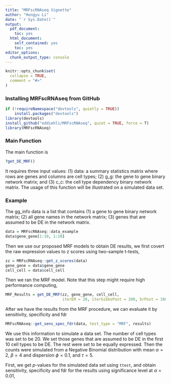 ```yaml
---
title: "MRFscRNAseq Vignette"
author: "Hongyu Li"
date: "`r Sys.Date()`"
output:
  pdf_document:
    toc: yes
  html_document:
    self_contained: yes
    toc: yes
editor_options: 
  chunk_output_type: console
---
```

<!--
%\VignetteEngine{knitr::rmarkdown}
%\VignetteIndexEntry{MRFscRNAseq Vignette}
-->

```r
knitr::opts_chunk$set(
  collapse = TRUE,
  comment = "#>"
)
```

### Installing MRFscRNAseq from GitHub

```r
if (!requireNamespace("devtools", quietly = TRUE))
    install.packages("devtools")
library(devtools)
install_github("eddiehli/MRFscRNAseq", quiet = TRUE, force = T)
library(MRFscRNAseq)
```

### Main Function

The main function is

```r
?get_DE_MRF()
```

It requires three input values: (1) data: a summary statistics matrix where rows are genes and columns are cell types; (2) g_g: the gene to gene binary network matrix; and (3) c_c: the cell type dependency binary network matrix. The usage of this function will be illustrated on a simulated data set.

### Example

The gg_info data is a list that contains (1) a gene to gene binary network matrix; (2) all gene names in the network matrix; (3) genes that are assumed to be DE in the network matrix. 

```r
data = MRFscRNAseq::data_example
data$gene_gene[1:10, 1:10]
```

Then we use our proposed MRF models to obtain DE results, we first covert the raw expression values to z scores using two-sample t-tests, 

```r
zz = MRFscRNAseq::get_z_scores(data)
gene_gene = data$gene_gene
cell_cell = data$cell_cell
```

Then we ran the MRF model. Note that this step might require high performance computing, 

```r
MRF_Results = get_DE_MRF(zz, gene_gene, cell_cell,
                         iterEM = 20, iterGibbsPost = 200, brPost = 100)
```

After we have the results from the MRF procedure, we can evaluate it by sensitivity, specificity and fdr

```r
MRFscRNAseq::get_sens_spec_fdr(data, test_type = "MRF", results)
```

We use this information to simulate a data set. The number of cell types was set to be 20. We set those genes that are assumed to be DE in the first 10 cell types to be DE. The rest were set to be equally expressed. Then the counts were simulated from a Negative Binomial distribution with mean $\alpha = 2$, $\beta = 4$ and dispersion $\phi = 0.1$, and $\tau = 5$.

First, we get $p$-values for the simulated data set using $\texttt{ttest}$, and obtain sensitivity, specificity and fdr for the results using significance level at $\alpha = 0.01$,

